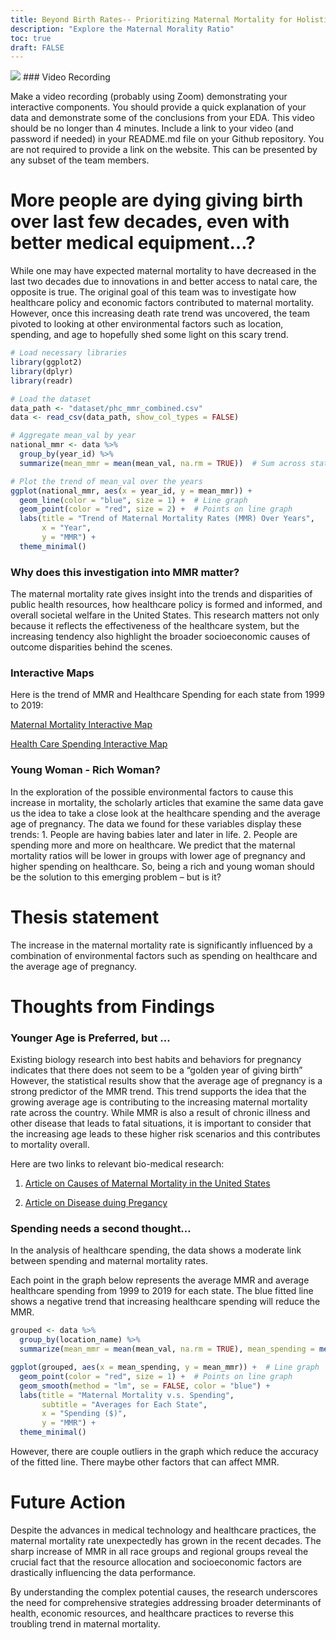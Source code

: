```yaml
---
title: Beyond Birth Rates-- Prioritizing Maternal Mortality for Holistic Health Outcomes
description: "Explore the Maternal Morality Ratio"
toc: true
draft: FALSE
---
```


![](images/bigpic.jpg)
### Video Recording

Make a video recording (probably using Zoom) demonstrating your interactive components.
You should provide a quick explanation of your data and demonstrate some of the conclusions from your EDA.
This video should be no longer than 4 minutes.
Include a link to your video (and password if needed) in your README.md file on your Github repository. You are not required to provide a link on the website.
This can be presented by any subset of the team members.


# More people are dying giving birth over last few decades, even with better medical equipment…?

While one may have expected maternal mortality to have decreased in the last two decades due to innovations in and better access to natal care, the opposite is true. The original goal of this team was to investigate how healthcare policy and economic factors contributed to maternal mortality. However, once this increasing death rate trend was uncovered, the team pivoted to looking at other environmental factors such as location, spending, and age to hopefully shed some light on this scary trend. 

```r
# Load necessary libraries
library(ggplot2)
library(dplyr)
library(readr)

# Load the dataset
data_path <- "dataset/phc_mmr_combined.csv"
data <- read_csv(data_path, show_col_types = FALSE)

# Aggregate mean_val by year
national_mmr <- data %>%
  group_by(year_id) %>%
  summarize(mean_mmr = mean(mean_val, na.rm = TRUE))  # Sum across states

# Plot the trend of mean_val over the years
ggplot(national_mmr, aes(x = year_id, y = mean_mmr)) +
  geom_line(color = "blue", size = 1) +  # Line graph
  geom_point(color = "red", size = 2) +  # Points on line graph
  labs(title = "Trend of Maternal Mortality Rates (MMR) Over Years",
       x = "Year",
       y = "MMR") +
  theme_minimal()


```


### Why does this investigation into MMR matter?
The maternal mortality rate gives insight into the trends and disparities of public health resources, how healthcare policy is formed and informed, and overall societal welfare in the United States. This research matters not only because it reflects the effectiveness of the healthcare system, but the increasing tendency also highlight the broader socioeconomic causes of outcome disparities behind the scenes. 

### Interactive Maps
Here is the trend of MMR and Healthcare Spending for each state from 1999 to 2019:

[Maternal Mortality Interactive Map](https://ma415-group13.shinyapps.io/MMR_Map_by_year/)

[Health Care Spending Interactive Map](https://ma415-group13.shinyapps.io/spending/)

### Young Woman - Rich Woman?
In the exploration of the possible environmental factors to cause this increase in mortality, the scholarly articles that examine the same data gave us the idea to take a close look at the healthcare spending and the average age of pregnancy. The data we found for these variables display these trends: 1. People are having babies later and later in life. 2. People are spending more and more on healthcare. We predict that the maternal mortality ratios will be lower in groups with lower age of pregnancy and higher spending on healthcare. So, being a rich and young woman should be the solution to this emerging problem -- but is it?

# Thesis statement
The increase in the maternal mortality rate is significantly influenced by a combination of environmental factors such as spending on healthcare and the average age of pregnancy. 

# Thoughts from Findings 
### Younger Age is Preferred, but ...
Existing biology research into best habits and behaviors for pregnancy indicates that there does not seem to be a “golden year of giving birth” However, the statistical results show that the average age of pregnancy is a strong predictor of the MMR trend. This trend supports the idea that the growing average age is contributing to the increasing maternal mortality rate across the country. While MMR is also a result of chronic illness and other disease that leads to fatal situations, it is important to consider that the increasing age leads to these higher risk scenarios and this contributes to mortality overall. 

Here are two links to relevant bio-medical research:

1. [Article on Causes of Maternal Mortality in the United States](https://journals.lww.com/greenjournal/abstract/1985/05000/causes_of_maternal_mortality_in_the_united_states.1.aspx?casa_token=aYmM3xuuoKYAAAAA:LfWzck0exPlYO3Y9yX6_gHWYSV814kSEHASOi8wbbv5UH7IwOccEgsUWqk3hLMmmWu4SxSKJBy1EY55JTVRsvIKhAA)

2. [Article on Disease duing Pregancy](https://www.sciencedirect.com/science/article/pii/S0002937821000338?casa_token=2qxLz9KCi2IAAAAA:Xg_mBf5Y_UEGQ4ZFRHR_HFFFoEgcfPr3Afb0YyJmyjAPAl2zvlGqo2SWVgxVzvMwsq3RuOsDGLA)

### Spending needs a second thought…
In the analysis of healthcare spending, the data shows a moderate link between spending and maternal mortality rates. 

Each point in the graph below represents the average MMR and average healthcare spending from 1999 to 2019 for each state. The blue fitted line shows a negative trend that increasing healthcare spending will reduce the MMR.
```r
grouped <- data %>%
  group_by(location_name) %>%
  summarize(mean_mmr = mean(mean_val, na.rm = TRUE), mean_spending = mean(spending, na.rm = TRUE))

ggplot(grouped, aes(x = mean_spending, y = mean_mmr)) +  # Line graph
  geom_point(color = "red", size = 1) +  # Points on line graph 
  geom_smooth(method = "lm", se = FALSE, color = "blue") +  
  labs(title = "Maternal Mortality v.s. Spending",
       subtitle = "Averages for Each State",
       x = "Spending ($)",
       y = "MMR") +
  theme_minimal()

```
However, there are couple outliers in the graph which reduce the accuracy of the fitted line. There maybe other factors that can affect MMR. 

# Future Action
Despite the advances in medical technology and healthcare practices, the maternal mortality rate unexpectedly has grown in the recent decades. The sharp increase of MMR in all race groups and regional groups reveal the crucial fact that the resource allocation and socioeconomic factors are drastically influencing the data performance. 

By understanding the complex potential causes, the research underscores the need for comprehensive strategies addressing broader determinants of health, economic resources, and healthcare practices to reverse this troubling trend in maternal mortality.



